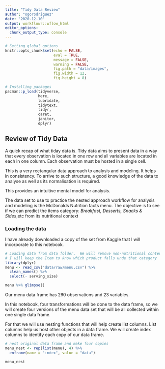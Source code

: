 ```yaml
---
title: "Tidy Data Review"
author: "ogorodriguez"
date: "2020-12-10"
output: workflowr::wflow_html
editor_options:
  chunk_output_type: console
---
```


```r
# Setting global options
knitr::opts_chunk$set(echo = FALSE,
                      eval = TRUE,
                      message = FALSE,
                      warning = FALSE,
                      fig.path = "data/images",
                      fig.width = 12,
                      fig.height = 8)
```

```r
# Installing packages
pacman::p_load(tidyverse,
               here,
               lubridate,
               tidytext,
               tidyr,
               caret,
               janitor,
               dplyr)
```

## Review of Tidy Data

A quick recap of what tiday data is.  Tidy data aims to present data in a way that 
every observation is located in one row and all variables are located in each in one column.
Each observation must be hosted in a single cell.

This is a very rectangular data approach to analysis and modeling.  It helps in consistency.
To arrive to such structure, a good knowledge of the data to analyse as well as its normalisation 
is required.

This provides an intuitive mental model for analysis.  

The data set to use to practice the nested approach workflow for analysis and modeling is the 
McDonalds Nutrition facts menu.  The objective is to see if we can predict the items category:
_Breakfast, Desserts, Snacks & Sides_,etc from its nutritional context

### Loading the data

I have already downloaded a copy of the set from Kaggle that I will incorporate to this notebook.

```r
# Loading data from data folder.  We will remove non-nutritional content.  
# I will keep the Item to know which product falls unde that category
library(dplyr)
menu <- read_csv("data/raw/menu.csv") %>% 
  clean_names() %>% 
  select(- serving_size)

menu %>% glimpse()

```

Our menu data frame has 260 observations and 23 variables.  

In this notebook, four transformations will be done to the data frame, so we will create four versions
of the menu data set that will be all collected within one single data frame.  

For that we will use nesting functions that will help create list columns.  List columns help us host other objects
in a data frame.  We will create index columns to identify each copy of our data frame.

```r
# nest original data frame and make four copies
menu_nest <- rep(list(menu), 4) %>% 
  enframe(name = "index", value = "data")

menu_nest
```



















































